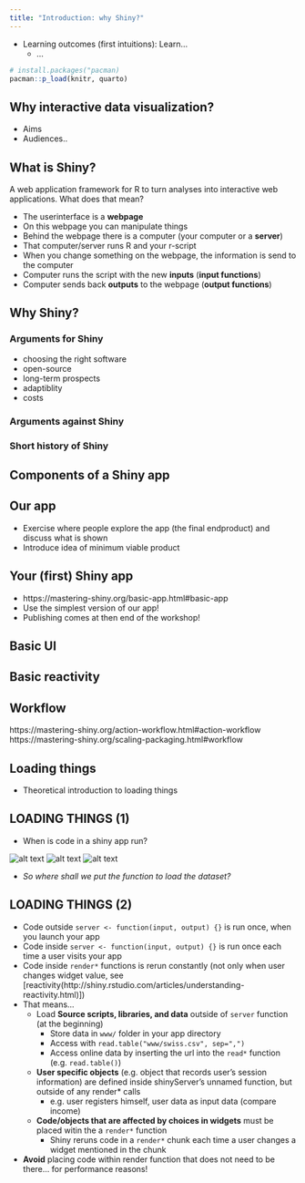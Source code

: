 ```yaml
--- 
title: "Introduction: why Shiny?"
---
```


* Learning outcomes (first intuitions): Learn...
    + ...


```r
# install.packages("pacman)
pacman::p_load(knitr, quarto)
```


## Why interactive data visualization?
- Aims
- Audiences.. 


## What is Shiny?

A web application framework for R to turn analyses into interactive web applications. What does that mean?

* The userinterface is a **webpage**
* On this webpage you can manipulate things
* Behind the webpage there is a computer (your computer or a **server**)
* That computer/server runs R and your r-script
* When you change something on the webpage, the information is send to the computer
* Computer runs the script with the new **inputs** (**input functions**)
* Computer sends back **outputs** to the webpage  (**output functions**)




## Why Shiny?

### Arguments for Shiny
- choosing the right software
- open-source
- long-term prospects
- adaptiblity
- costs


### Arguments against Shiny



### Short history of Shiny


## Components of a Shiny app


## Our app
* Exercise where people explore the app (the final endproduct) and discuss what is shown
* Introduce idea of minimum viable product

## Your (first) Shiny app
* https://mastering-shiny.org/basic-app.html#basic-app
* Use the simplest version of our app!
* Publishing comes at then end of the workshop!


## Basic UI

## Basic reactivity



## Workflow

https://mastering-shiny.org/action-workflow.html#action-workflow
https://mastering-shiny.org/scaling-packaging.html#workflow


## Loading things
* Theoretical introduction to loading things

## LOADING THINGS (1)
* When is code in a shiny app run?

![alt text](ressources/run-once.png)
![alt text](ressources/run-once-per-user.png)
![alt text](ressources/run-many-times.png)

* *So where shall we put the function to load the dataset?*




## LOADING THINGS (2)
* Code outside ```server <- function(input, output) {}``` is run once, when you launch your app
* Code inside ```server <- function(input, output) {}``` is run once each time a user visits your app
* Code inside ```render*``` functions is rerun constantly (not only when user changes widget value, see [reactivity(http://shiny.rstudio.com/articles/understanding-reactivity.html)]) 
* That means...
    + Load **Source scripts, libraries, and data** outside of ```server``` function (at the beginning)
        + Store data in ```www/``` folder in your app directory
        + Access with ```read.table("www/swiss.csv", sep=",")```
        + Access online data by inserting the url into the ```read*``` function (e.g. ```read.table()```)
    + **User specific objects** (e.g. object that records user's session information) are defined inside shinyServer’s unnamed function, but outside of any render* calls
        + e.g. user registers himself, user data as input data (compare income)
    + **Code/objects that are affected by choices in widgets** must be placed witin the a ```render*``` function
        + Shiny reruns code in a ```render*``` chunk each time a user changes a widget mentioned in the chunk
* **Avoid** placing code within render function that does not need to be there... for performance reasons!
